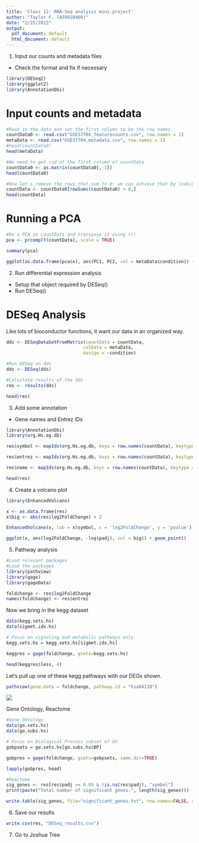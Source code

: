 ```yaml
---
title: 'Class 12: RNA-Seq analysis mini-project'
author: "Taylor F. (A59010460)"
date: "2/25/2022"
output:
  pdf_document: default
  html_document: default
---
```


1. Input our counts and metadata files
  - Check the format and fix if necessary

```r
library(DESeq2)
library(ggplot2)
library(AnnotationDbi)
```

# Input counts and metadata

```r
#Read in the data and set the first column to be the row names
countData0 <- read.csv("GSE37704_featurecounts.csv", row.names = 1)
metaData <- read.csv("GSE37704_metadata.csv", row.names = 1)
#head(countData0)
head(metaData)

#We need to get rid of the first column of countData
countData0 <- as.matrix(countData0[,-1])
head(countData0)

#Now let's remove the rows that sum to 0; we can achieve that by looking through countData0, and only keeping rows whose sum is greater than 0
countData <- countData0[rowSums(countData0) > 0,]
head(countData)
```

# Running a PCA

```r
#Do a PCA on countData and transpose it using t()
pca <- prcomp(t(countData), scale = TRUE)

summary(pca)

ggplot(as.data.frame(pca$x), aes(PC1, PC2, col = metaData$condition)) + geom_point()
```


2. Run differential expression analysis
  - Setup that object required by DESeq()
  - Run DESeq()
  
# DESeq Analysis

Like lots of bioconductor functions, it want our data in an organized way.

```r
dds <- DESeqDataSetFromMatrix(countData = countData,
                             colData = metaData,
                             design = ~condition)

#Run DESeq on dds
dds <- DESeq(dds)

#Calculate results of the dds
res <- results(dds)

head(res)
```

  
3. Add some annotation
  - Gene names and Entrez IDs
  
```r
library(AnnotationDbi)
library(org.Hs.eg.db)

res$symbol <- mapIds(org.Hs.eg.db, keys = row.names(countData), keytype = "ENSEMBL", column = "SYMBOL", multiVals = "first")

res$entrez <- mapIds(org.Hs.eg.db, keys = row.names(countData), keytype = "ENSEMBL", column = "ENTREZID", multiVals = "first")

res$name <- mapIds(org.Hs.eg.db, keys = row.names(countData), keytype = "ENSEMBL", column = "GENENAME", multiVals = "first")

head(res)
```

4. Create a volcano plot

```r
library(EnhancedVolcano)

x <- as.data.frame(res)
x$big <- abs(res$log2FoldChange) > 2

EnhancedVolcano(x, lab = x$symbol, x = 'log2FoldChange', y = 'pvalue')

ggplot(x, aes(log2FoldChange, -log(padj), col = big)) + geom_point()
```


5. Pathway analysis

```r
#Load relevant packages
#Load the packages
library(pathview)
library(gage)
library(gageData)

foldchange <- res$log2FoldChange
names(foldchange) <- res$entrez
```

Now we bring in the kegg dataset

```r
data(kegg.sets.hs)
data(sigmet.idx.hs)

# Focus on signaling and metabolic pathways only
kegg.sets.hs = kegg.sets.hs[sigmet.idx.hs]

keggres = gage(foldchange, gsets=kegg.sets.hs)
```

```r
head(keggres$less, 4)
```

Let's pull up one of these kegg pathways with our DEGs shown.

```r
pathview(gene.data = foldchange, pathway.id = "hsa04110")
```

![](hsa04110.pathview.png)

Gene Ontology, Reactome
```r
#Gene Ontology
data(go.sets.hs)
data(go.subs.hs)

# Focus on Biological Process subset of GO
gobpsets = go.sets.hs[go.subs.hs$BP]

gobpres = gage(foldchange, gsets=gobpsets, same.dir=TRUE)

lapply(gobpres, head)

#Reactome
sig_genes <- res[res$padj <= 0.05 & !is.na(res$padj), "symbol"]
print(paste("Total number of significant genes:", length(sig_genes)))

write.table(sig_genes, file="significant_genes.txt", row.names=FALSE, col.names=FALSE, quote=FALSE)
```


6. Save our results

```r
write.csv(res, "DESeq_results.csv")
```


7. Go to Joshua Tree





















